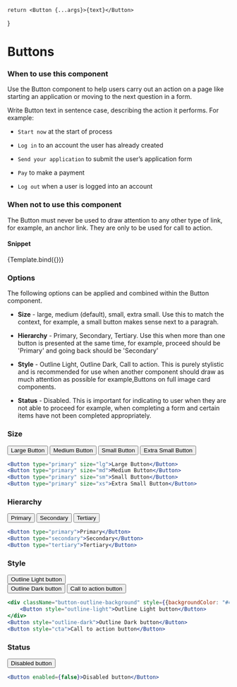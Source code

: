 

<Meta title="Components/Interactions/Buttons" component="Button" />

    return <Button {...args}>{text}</Button>
}

# Buttons

### When to use this component

Use the Button component to help users carry out an action on a page like starting an application or moving to the next question in a form.

Write Button text in sentence case, describing the action it performs. For example:

- `Start now` at the start of process

- `Log in` to an account the user has already created

- `Send your application` to submit the user’s application form

- `Pay` to make a payment

- `Log out` when a user is logged into an account

### When not to use this component

The Button must never be used to draw attention to any other type of link, for example, an anchor link. They are only to be used for call to action.

#### Snippet

<Canvas>
    <Story 
        name="Buttons"
        argTypes={{
            type: {
                options: ['primary', 'secondary', 'tertiary'],
                control: { type: 'select' }
            },
            size: {
                options: ['lg', 'md', 'sm', 'xs'],
                control: { type: 'select' }
            },
            style: {
                options: ['none', 'outline-light', 'outline-dark', 'cta'],
                control: 'select'
            },
            enabled: {
                type: { name: 'boolean', required: false },
                defaultValue: true,
                control: 'boolean'
            }
        }}
        args={{
            text: 'Button',
            type: 'primary',
            size: 'md',
            enabled: true
        }}
    >
        {Template.bind({})}
    </Story>
</Canvas>

### Options

The following options can be applied and combined within the Button component.

- **Size** - large, medium (default), small, extra small. Use this to match the context, for example, a small button makes sense next to a paragrah.

- **Hierarchy** - Primary, Secondary, Tertiary. Use this when more than one button is presented at the same time, for example, proceed should be 'Primary' and going back should be 'Secondary'

- **Style** - Outline Light, Outline Dark, Call to action. This is purely stylistic and is recommended for use when another component should draw as much attention as possible for example,Buttons on full image card components.

- **Status** - Disabled. This is important for indicating to user when they are not able to proceed for example, when completing a form and certain items have not been completed appropriately.

### Size

<Button type="primary" size="lg">Large Button</Button>
<Button type="primary" size="md">Medium Button</Button>
<Button type="primary" size="sm">Small Button</Button>
<Button type="primary" size="xs">Extra Small Button</Button>

```jsx
<Button type="primary" size="lg">Large Button</Button>
<Button type="primary" size="md">Medium Button</Button>
<Button type="primary" size="sm">Small Button</Button>
<Button type="primary" size="xs">Extra Small Button</Button>
```

### Hierarchy

<Button type="primary">Primary</Button>
<Button type="secondary">Secondary</Button>
<Button type="tertiary">Tertiary</Button>

```jsx
<Button type="primary">Primary</Button>
<Button type="secondary">Secondary</Button>
<Button type="tertiary">Tertiary</Button>
```

### Style

<div className="button-outline-background" style={{backgroundColor: "#444444", display: "inline-block", padding: "1rem"}}>
    <Button style="outline-light">Outline Light button</Button>
</div>
<Button style="outline-dark">Outline Dark button</Button>
<Button style="cta">Call to action button</Button>

```jsx
<div className="button-outline-background" style={{backgroundColor: "#444444", display: "inline-block", padding: "1rem"}}>
    <Button style="outline-light">Outline Light button</Button>
</div>
<Button style="outline-dark">Outline Dark button</Button>
<Button style="cta">Call to action button</Button>
```

### Status

<Button enabled={false}>Disabled button</Button>

```jsx
<Button enabled={false}>Disabled button</Button>
```